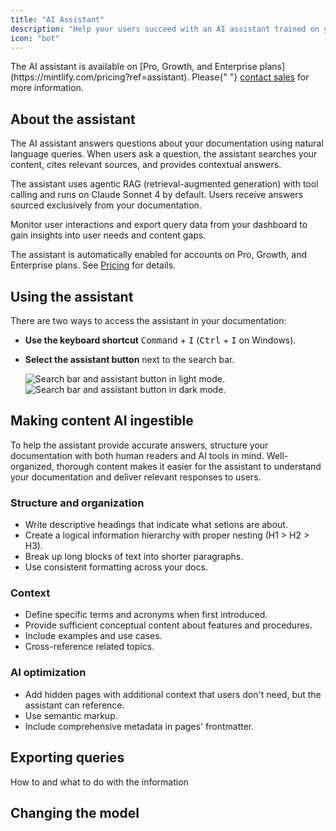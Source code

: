 ```yaml
---
title: "AI Assistant"
description: "Help your users succeed with an AI assistant trained on your documentation"
icon: "bot"
---
```


<Info>
  The AI assistant is available on [Pro, Growth, and Enterprise plans](https://mintlify.com/pricing?ref=assistant). Please{" "}
  <a href="mailto:sales@mintlify.com">contact sales</a> for more information.
</Info>

## About the assistant

The AI assistant answers questions about your documentation using natural language queries. When users ask a question, the assistant searches your content, cites relevant sources, and provides contextual answers.

The assistant uses agentic RAG (retrieval-augmented generation) with tool calling and runs on Claude Sonnet 4 by default. Users receive answers sourced exclusively from your documentation.

Monitor user interactions and export query data from your dashboard to gain insights into user needs and content gaps.

The assistant is automatically enabled for accounts on Pro, Growth, and Enterprise plans. See [Pricing](https://mintlify.com/pricing) for details.

## Using the assistant

There are two ways to access the assistant in your documentation:

- **Use the keyboard shortcut** <kbd>Command</kbd> + <kbd>I</kbd> (<kbd>Ctrl</kbd> + <kbd>I</kbd> on Windows).
- **Select the assistant button** next to the search bar.

  <Frame>
    <img src="/images/assistant/assistant-button-light.png" alt="Search bar and assistant button in light mode."/>
    <img src="/images/assistant/assistant-button-dark.png" alt="Search bar and assistant button in dark mode."/>
  </Frame>

## Making content AI ingestible

To help the assistant provide accurate answers, structure your documentation with both human readers and AI tools in mind. Well-organized, thorough content makes it easier for the assistant to understand your documentation and deliver relevant responses to users.

### Structure and organization

- Write descriptive headings that indicate what setions are about.
- Create a logical information hierarchy with proper nesting (H1 \> H2 \> H3).
- Break up long blocks of text into shorter paragraphs.
- Use consistent formatting across your docs.

### Context

- Define specific terms and acronyms when first introduced.
- Provide sufficient conceptual content about features and procedures.
- Include examples and use cases.
- Cross-reference related topics.

### AI optimization

- Add hidden pages with additional context  that users don't need, but the assistant can reference.
- Use semantic markup.
- Include comprehensive metadata in pages' frontmatter.

## Exporting queries

How to and what to do with the information

## Changing the model